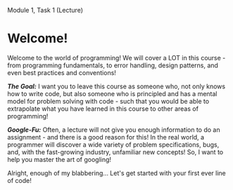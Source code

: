 Module 1, Task 1 (Lecture)

# Welcome!

Welcome to the world of programming! We will cover a LOT in this course - from programming fundamentals, to error handling, design patterns, and even best practices and conventions! 

***The Goal:*** I want you to leave this course as someone who, not only knows how to write code, but also someone who is principled and has a mental model for problem solving with code - such that you would be able to extrapolate what you have learned in this course to other areas of programming!

***Google-Fu:*** Often, a lecture will not give you enough information to do an assignment - and there is a good reason for this! In the real world, a programmer will discover a wide variety of problem specifications, bugs, and, with the fast-growing industry, unfamiliar new concepts! So, I want to help you master the art of googling!

Alright, enough of my blabbering... Let's get started with your first ever line of code!

